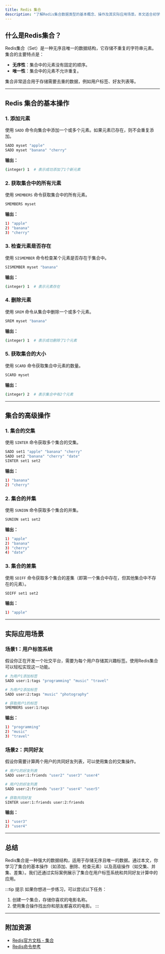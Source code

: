 ```yaml
---
title: Redis 集合
description: "了解Redis集合数据类型的基本概念、操作及其实际应用场景。本文适合初学者，包含代码示例和实际案例。"
---
```


## 什么是Redis集合？

Redis集合（Set）是一种无序且唯一的数据结构，它存储不重复的字符串元素。集合的主要特点是：
- **无序性**：集合中的元素没有固定的顺序。
- **唯一性**：集合中的元素不允许重复。

集合非常适合用于存储需要去重的数据，例如用户标签、好友列表等。

---

## Redis 集合的基本操作

### 1. 添加元素
使用 `SADD` 命令向集合中添加一个或多个元素。如果元素已存在，则不会重复添加。

```bash
SADD myset "apple"
SADD myset "banana" "cherry"
```

**输出：**
```bash
(integer) 1  # 表示成功添加了1个新元素
```

### 2. 获取集合中的所有元素
使用 `SMEMBERS` 命令获取集合中的所有元素。

```bash
SMEMBERS myset
```

**输出：**
```bash
1) "apple"
2) "banana"
3) "cherry"
```

### 3. 检查元素是否存在
使用 `SISMEMBER` 命令检查某个元素是否存在于集合中。

```bash
SISMEMBER myset "banana"
```

**输出：**
```bash
(integer) 1  # 表示元素存在
```

### 4. 删除元素
使用 `SREM` 命令从集合中删除一个或多个元素。

```bash
SREM myset "banana"
```

**输出：**
```bash
(integer) 1  # 表示成功删除了1个元素
```

### 5. 获取集合的大小
使用 `SCARD` 命令获取集合中元素的数量。

```bash
SCARD myset
```

**输出：**
```bash
(integer) 2  # 表示集合中有2个元素
```

---

## 集合的高级操作

### 1. 集合的交集
使用 `SINTER` 命令获取多个集合的交集。

```bash
SADD set1 "apple" "banana" "cherry"
SADD set2 "banana" "cherry" "date"
SINTER set1 set2
```

**输出：**
```bash
1) "banana"
2) "cherry"
```

### 2. 集合的并集
使用 `SUNION` 命令获取多个集合的并集。

```bash
SUNION set1 set2
```

**输出：**
```bash
1) "apple"
2) "banana"
3) "cherry"
4) "date"
```

### 3. 集合的差集
使用 `SDIFF` 命令获取多个集合的差集（即第一个集合中存在，但其他集合中不存在的元素）。

```bash
SDIFF set1 set2
```

**输出：**
```bash
1) "apple"
```

---

## 实际应用场景

### 场景1：用户标签系统
假设你正在开发一个社交平台，需要为每个用户存储其兴趣标签。使用Redis集合可以轻松实现这一功能。

```bash
# 为用户1添加标签
SADD user:1:tags "programming" "music" "travel"

# 为用户2添加标签
SADD user:2:tags "music" "photography"

# 获取用户1的标签
SMEMBERS user:1:tags
```

**输出：**
```bash
1) "programming"
2) "music"
3) "travel"
```

### 场景2：共同好友
假设你需要计算两个用户的共同好友列表，可以使用集合的交集操作。

```bash
# 用户1的好友列表
SADD user:1:friends "user2" "user3" "user4"

# 用户2的好友列表
SADD user:2:friends "user3" "user4" "user5"

# 获取共同好友
SINTER user:1:friends user:2:friends
```

**输出：**
```bash
1) "user3"
2) "user4"
```

---

## 总结

Redis集合是一种强大的数据结构，适用于存储无序且唯一的数据。通过本文，你学习了集合的基本操作（如添加、删除、检查元素）以及高级操作（如交集、并集、差集）。我们还通过实际案例展示了集合在用户标签系统和共同好友计算中的应用。

:::tip 提示
如果你想进一步练习，可以尝试以下任务：
1. 创建一个集合，存储你喜欢的电影名称。
2. 使用集合操作找出你和朋友都喜欢的电影。
:::

---

## 附加资源

- [Redis官方文档 - 集合](https://redis.io/docs/data-types/sets/)
- [Redis命令参考](https://redis.io/commands/)